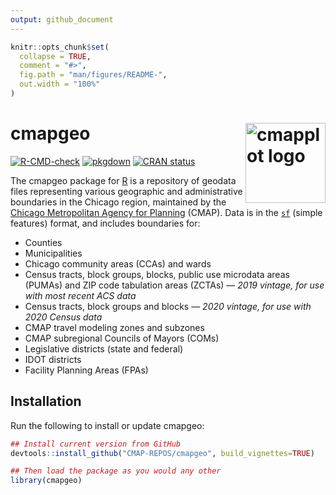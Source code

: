 ```yaml
---
output: github_document
---
```


<!--

    ####### UUUUUUUU        ,ad8888ba,   88b           d88         db         88888888ba
    ####### :UUUUUUU       d8"'    `"8b  888b         d888        d88b        88      "8b
    #######. :UUUUUU      d8'            88`8b       d8'88       d8'`8b       88      ,8P
    ########  :UUUUU      88             88 `8b     d8' 88      d8'  `8b      88aaaaaa8P'
    #########:  :UUU      88             88  `8b   d8'  88     d8YaaaaY8b     88""""""'
    ##########:    '      Y8,            88   `8b d8'   88    d8""""""""8b    88
    #############:.        Y8a.    .a8P  88    `888'    88   d8'        `8b   88
    ################        `"Y8888Y"'   88     `8'     88  d8'          `8b  88
    
    
                                      PROUDLY PRESENTS
                                                                                               
                                                                                               
 ,adPPYba,  88,dPYba,,adPYba,   ,adPPYYba,  8b,dPPYba,    ,adPPYb,d8   ,adPPYba,   ,adPPYba,
a8"     ""  88P'   "88"    "8a  ""     `Y8  88P'    "8a  a8"    `Y88  a8P_____88  a8"     "8a
8b          88      88      88  ,adPPPPP88  88       d8  8b       88  8PP"""""""  8b       d8
"8a,   ,aa  88      88      88  88,    ,88  88b,   ,a8"  "8a,   ,d88  "8b,   ,aa  "8a,   ,a8"
 `"Ybbd8"'  88      88      88  `"8bbdP"Y8  88`YbbdP"'    `"YbbdP"Y8   `"Ybbd8"'   `"YbbdP"'
                                            88            aa,    ,88
                                            88             "Y8bbdP"


                 An R package made with ♥ in Chicago by and for CMAP staff.
-->

```r
knitr::opts_chunk$set(
  collapse = TRUE,
  comment = "#>",
  fig.path = "man/figures/README-",
  out.width = "100%"
)
```

# cmapgeo <img src="man/figures/logo.png" align="right" alt="cmapplot logo" width="128">

<!-- badges: start -->
[![R-CMD-check](https://github.com/CMAP-REPOS/cmapgeo/workflows/R-CMD-check/badge.svg)](https://github.com/CMAP-REPOS/cmapgeo/actions)
[![pkgdown](https://github.com/CMAP-REPOS/cmapgeo/workflows/pkgdown/badge.svg)](https://github.com/CMAP-REPOS/cmapgeo/actions)
[![CRAN status](https://www.r-pkg.org/badges/version/cmapgeo)](https://cran.r-project.org/package=cmapgeo)
<!-- badges: end -->

The cmapgeo package for [R](https://www.r-project.org) is a repository of
geodata files representing various geographic and administrative boundaries in
the Chicago region, maintained by the
[Chicago Metropolitan Agency for Planning](https://www.cmap.illinois.gov)
(CMAP). Data is in the [`sf`](https://r-spatial.github.io/sf) (simple features)
format, and includes boundaries for:

- Counties
- Municipalities
- Chicago community areas (CCAs) and wards
- Census tracts, block groups, blocks, public use microdata areas (PUMAs) and
  ZIP code tabulation areas (ZCTAs) — *2019 vintage, for use with most recent ACS data*
- Census tracts, block groups and blocks — *2020 vintage, for use with 2020 Census data*
- CMAP travel modeling zones and subzones
- CMAP subregional Councils of Mayors (COMs)
- Legislative districts (state and federal)
- IDOT districts
- Facility Planning Areas (FPAs)


## Installation

Run the following to install or update cmapgeo:

```r
## Install current version from GitHub
devtools::install_github("CMAP-REPOS/cmapgeo", build_vignettes=TRUE)

## Then load the package as you would any other
library(cmapgeo)
```
